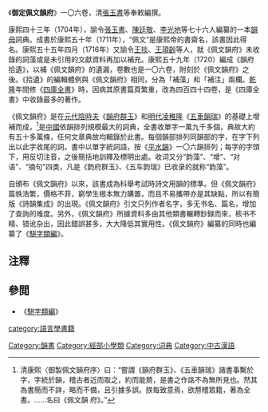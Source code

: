 《'''御定佩文韻府'''》一〇六卷，清[[張玉書|張玉書]]等奉敕編撰。

康熙四十三年（1704年），諭令[[張玉書|張玉書]]、[[陳廷敬|陳廷敬]]、[[李光地|李光地]]等七十六人編纂的一本[[韻母|韻母]]詞典。成書於康熙五十年（1711年），“佩文”是康熙帝的書齋名，該書因此得名。康熙五十五年四月（1716年）又諭令[[王掞|王掞]]、[[王頊齡|王頊齡]]等人，就《佩文韻府》未收錄的詞藻或是未引用的文獻資料再加以補充。康熙五十九年（1720）編成《韻府拾遺》，以補《佩文韻府》的遺漏，卷數也是一〇六卷，附刻於《佩文韻府》之後。《拾遺》的編輯體例與《佩文韻府》相同，分為「補藻」和「補注」兩欄。[[乾隆|乾隆]]年間修《[[四庫全書|四庫全書]]》時，因病其原書篇頁繁重，改為四百四十四卷，是《四庫全書》中收錄最多的著作。

《佩文韻府》是在[[元代|元代]][[陰時夫|陰時夫]]《[[韻府群玉|韻府群玉]]》和[[明代|明代]][[凌稚隆|凌稚隆]]《[[五車韻瑞|五車韻瑞]]》的基礎上增補而成，<ref>清康熙〈御製佩文韻府序〉曰：“嘗謂《韻府群玉》、《五車韻瑞》諸書事繫於字，字統於韻，稽古者近而取之，約而能剺，是書之作詺不為無所見也。然其為書簡而不詳，略而不備，且引據多誤。朕每致意焉，欲剺稽眾籍，著為全書。……名曰《佩文韻
府》。”</ref>是[[中國|中國]]依韻排列規模最大的詞典，全書收單字一萬九千多個，典故大約有五十多萬條，任何文章典故均輯錄於此書。每個韻部排列同韻部的字，在字下列出以此字收尾的詞。書中以單字統詞語，按《[[平水韻|平水韻]]》一〇六韻排列；每字的字頭下，用反切注音，之後簡括地訓釋及標明出處。收词又分“韵藻”、“增”、“对语”、“摘句”四类，凡是《韵府群玉》、《五车韵瑞》已收录的就称“韵藻”。

自頒布《佩文韻府》以來，該書成為科舉考試時詩文用韻的標準。但《佩文韻府》篇帙浩繁，價格不菲，窮學生根本無力購置，而且不易攜帶亦是其缺點，所以有簡版《詩韻集成》的出現。《佩文韻府》引文只列作者名字，多无书名、篇名，增加了查詢的难度。另外，《佩文韻府》所據資料多由其他類書輾轉鈔録而來，核书不精、错讹杂出，因此錯誤甚多，大大降低其實用性。《佩文韻府》編纂的同時也編纂了《[[駢字類編|駢字類編]]》。

== 注釋 ==
{{reflist}}

== 參閲==
{{Wikisource|御定佩文韻府 (四庫全書本)}}
*《[[駢字類編|駢字類編]]》

{{韻書}}
{{漢語辭書}}
{{清朝欽定及奉敕編撰典籍|子}}

[[Category:韻書|Category:韻書]]
[[Category:經部小學類|Category:經部小學類]]
[[Category:词典|Category:词典]]
[[category:語言學書籍|category:語言學書籍]]
[[Category:中古漢語|Category:中古漢語]]